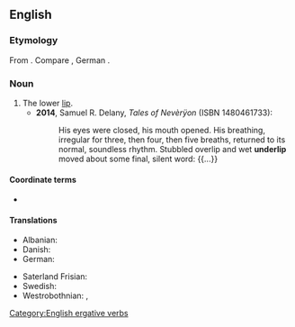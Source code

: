 ==English==

===Etymology===
From {{prefix|under|lip|lang=en}}. Compare {{cog|stq|Unnerlippe||underlip}}, German {{m|de|Unterlippe||underlip}}.

===Noun===
{{en-noun}}

# The lower [[lip]].
#* '''2014''', Samuel R. Delany, ''Tales of Nevèrÿon'' (ISBN 1480461733):
#*: His eyes were closed, his mouth opened. His breathing, irregular for three, then four, then five breaths, returned to its normal, soundless rhythm. Stubbled overlip and wet '''underlip''' moved about some final, silent word: {{...}}

====Coordinate terms====
* {{l|en|overlip}}

====Translations====
{{trans-top}}
* Albanian: {{t|sq|buza e poshtme}}
* Danish: {{t+|da|underlæbe|c}}
* German: {{t+|de|Unterlippe|f}}
{{trans-mid}}
* Saterland Frisian: {{t|stq|Unnerlippe|f}}
* Swedish: {{t|sv|underläpp|c}}
* Westrobothnian: {{t|gmq-bot|slip|m}}, {{t|gmq-bot|plut|m}}
{{trans-bottom}}

[[Category:English ergative verbs]]